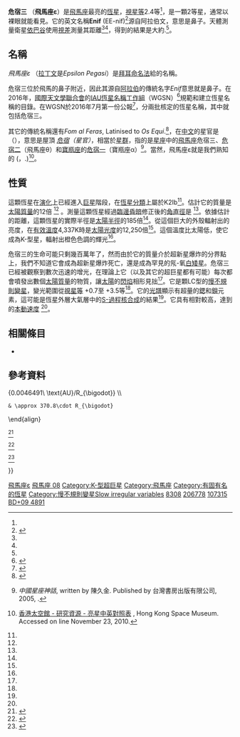{{Starbox begin
 | name=危宿三（飛馬座ε）
}}
{{Starbox image
 | image=
{{Location mark
|image=Pegasus constellation map.svg
|float=center
|alt=
|label=
|position=right
|width=280
|mark=Red circle.svg
|mark_width=12
|mark_link=ε Pegasi
|x=762.3|y=598.2
}}
|caption=危宿三在飛馬座中的位置（紅圈）
}}{{Starbox observe
 | epoch    = J2000
 | ra       = {{RA|21|44|11.15614}}<ref name=aaa474_2_653/>
 | dec      = {{DEC|+09|52|30.0311}}<ref name=aaa474_2_653/>
 | appmag_v = 2.399<ref name=aaa474_2_653/>
 | constell = [[飛馬座|飛馬座]]
}}
{{Starbox character
 | class    = K2 Ib<ref name=araa11_29/>
 | b-v      = +1.527<ref name=saaoc8_59/>
 | u-b      = +1.722<ref name=saaoc8_59/>
 | variable = LC<ref name=gcvs/>
}}
{{Starbox astrometry
 | radial_v = {{nowrap|3.39 ± 0.06}}<ref name=aaa430_165/>
 | prop_mo_ra  = +26.92<ref name=aaa474_2_653/>
 | prop_mo_dec = +0.4<ref name=aaa474_2_653/>
 | parallax = 4.73
 | p_error  = 0.17
 | parallax_footnote = <ref name=aaa474_2_653/>
 | absmag_v = –4.142<ref name=aaa480_1_91/>
}}
{{Starbox detail
 | mass     = {{nowrap|11.7 ± 0.8}}<ref name=mnras410_1_190/>
 | radius   = 185<ref name=lang2006/>
 | luminosity  = 3895<ref name=mnras226_563/>
 | luminosity_bolometric = 12,250<ref name=mnras226_563/>
 | temperature = 4,379<ref name=aaa480_1_91/>
 | metal_fe = –0.04<ref name=aaa480_1_91/>
 | gravity  = 1.01<ref name=aaa480_1_91/>
 | rotational_velocity = 8<ref name=coapa239_1/>
 | age_myr  = {{nowrap|20.0 ± 4.5}}<ref name=mnras410_1_190/>
}}
{{Starbox catalog
 | names=Enif, Enf, Enir, Al Anf, Os Pegasi, Fom,{{cn|date=April 2017}} [[Flamsteed_designation|8]] Peg, [[Bonner_Durchmusterung|BD]]+09° 4891, [[FK5|FK5]] 815, [[Henry_Draper_catalogue|HD]] 206778, [[Hipparcos_catalogue|HIP]] 107315, [[Harvard_Revised_catalogue|HR]] 8308, [[Smithsonian_Astrophysical_Observatory_Star_Catalog|SAO]] 127029.<ref name=SIMBAD/>
}}
{{Starbox reference
 | Simbad=HD+206778
}}
{{Starbox end}}
'''危宿三''' （'''飛馬座ε'''）是[[飛馬座|飛馬座]]最亮的[[恆星|恆星]]，[[視星等|視星等]]2.4等<ref name=saaoc8_59/>，是一顆2等星，通常以裸眼就能看見。它的英文名稱'''Enif''' (EE-nif)<ref name="IAU-CSN">{{cite web | url=http://www.pas.rochester.edu/~emamajek/WGSN/IAU-CSN.txt | title=IAU Catalog of Star Names | accessdate=28 July 2016 | archive-date=2018-07-07 | archive-url=https://web.archive.org/web/20180707180747/http://www.pas.rochester.edu/~emamajek/WGSN/IAU-CSN.txt | dead-url=yes }}</ref>源自阿拉伯文，意思是鼻子。天體測量衛星[[依巴谷衛星|依巴谷]]使用[[視差|視差]]測量其距離<ref name=aaa323_L49/><ref name=GSM/>，得到的結果是大約{{Convert|690|ly|pc|abbr=off|lk=on}}.<ref name=aaa474_2_653/>。

== 名稱 ==

''飛馬座ε'' （[[拉丁化|拉丁文]]是''Epsilon Pegasi''）是[[拜耳命名法|拜耳命名法]]給的名稱。

危宿三位於飛馬的鼻子附近，因此其源自[[阿拉伯|阿拉伯]]的傳統名字''Enif''意思就是鼻子。在2016年，[[國際天文學聯合會|國際天文學聯合會]]的[[IAU恆星名稱工作組|IAU恆星名稱工作組]]（WGSN）<ref name="WGSN">{{cite web | url=https://www.iau.org/science/scientific_bodies/working_groups/280/ | title=IAU Working Group on Star Names (WGSN) | accessdate=22 May 2016 | archive-date=2019-03-30 | archive-url=https://web.archive.org/web/20190330194042/https://www.iau.org/science/scientific_bodies/working_groups/280/ | dead-url=yes }}</ref>規範和建立恆星名稱的目錄。在WGSN於2016年7月第一份公報<ref name="WGSN1">{{cite web | url=http://www.pas.rochester.edu/~emamajek/WGSN/WGSN_bulletin1.pdf | title=Bulletin of the IAU Working Group on Star Names, No. 1 | accessdate=28 July 2016 | archive-date=2018-04-17 | archive-url=https://web.archive.org/web/20180417140227/http://www.pas.rochester.edu/~emamajek/WGSN/WGSN_bulletin1.pdf | dead-url=no }}</ref>，分兩批核定的恆星名稱，其中就包括危宿三。

其它的傳統名稱還有''Fom al Feras'', Latinised to ''Os Equi''.<ref>{{cite journal |last=Knobel|first=Edward B. |date=1895|title= Al Achsasi Al Mouakket, on a catalogue of stars in the Calendarium of|journal=[[Monthly_Notices_of_the_Royal_Astronomical_Society|Monthly Notices of the Royal Astronomical Society]]|volume=55|issue=8 |pages=429–38|bibcode=1895MNRAS..55..429K|doi=10.1093/mnras/55.8.429}}</ref>，在[[中文|中文]]的星官是{{lang|zh|危宿}}（{{lang|zh-Latn|Wēi Sù}}），意思是屋頂 ''[[危宿|危宿]]（星官）''，相當於[[星群|星群]]，指的是[[星座|星座]]中的[[飛馬座|飛馬座]]危宿三、[[危宿二|危宿二]]（飛馬座θ）和[[寶瓶座|寶瓶座]]的[[危宿一|危宿一]]（寶瓶座α）<ref>{{zh icon}} ''中國星座神話'', written by 陳久金. Published by 台灣書房出版有限公司, 2005, {{ISBN|978-986-7332-25-7}}.</ref>。當然，飛馬座ε就是我們熟知的{{lang|zh|危宿三}} ({{lang|zh-Latn|Wēi Sù sān}}，{{lang-en|the Third Star of Rooftop}}.)<ref>{{zh icon}} [http://www.lcsd.gov.hk/CE/Museum/Space/Research/StarName/c_research_chinengstars_e_g.htm 香港太空館 - 研究資源 - 亮星中英對照表] {{Wayback|url=http://www.lcsd.gov.hk/CE/Museum/Space/Research/StarName/c_research_chinengstars_e_g.htm |date=20110130063007 }}, Hong Kong Space Museum. Accessed on line November 23, 2010.</ref>。

== 性質 ==
這顆恆星在[[恆星演化|演化]]上已經進入[[巨星|巨星]]階段，在[[恆星分類|恆星分類]]上屬於K2Ib<ref name=araa11_29/>。估計它的質量是[[太陽質量|太陽質量]]的12倍 <ref name=mnras410_1_190/> 。測量這顆恆星經過[[臨邊昏暗|臨邊昏暗]]修正後的[[角直徑|角直徑]]是 {{nowrap|8.17 ± 0.09 [[milliarcsecond|mas]]}}<ref name=aaa431_773/>。依據估計的距離，這顆恆星的實際半徑是[[太陽半徑|太陽半徑]]的185倍<ref name=lang2006/>。從這個巨大的外殼輻射出的亮度，在[[有效溫度|有效溫度]]4,337K時是[[太陽光度|太陽光度]]的12,250倍<ref name=aaa480_1_91/>。這個溫度比太陽低，使它成為K-型星，輻射出橙色色調的輝光<ref name=csiro/>。

危宿三的生命可能只剩幾百萬年了，然而由於它的質量介於超新星爆炸的分界點上，我們不知道它會成為超新星爆炸死亡，還是成為罕見的氖-氧[[白矮星|白矮星]]。危宿三已經被觀察到數次迅速的增光，在理論上它（以及其它的超巨星都有可能）每次都會噴發出數個[[太陽質量|太陽質量]]的物質，讓[[太陽|太陽]]的[[閃焰|閃焰]]相形見拙<ref name=kaler/>。它是顆LC型的[[慢不規則變星|慢不規則變星]]，變光範圍從[[視星等|視星等]] +0.7至 +3.5等<ref name=gcvs/>。它的[[光譜|光譜]]顯示有超量的[[鍶|鍶]]和[[鋇|鋇]]元素，這可能是恆星外層大氣層中的[[S-過程|S-過程]][[核合成|核合成]]的結果<ref name=mnras226_563/>。它具有相對較高，達到{{nowrap | 21.6 公里的<sup>− 1</sup>}}的[[本動速度|本動速度]] <ref name=mnras410_1_190/>。

== 相關條目 ==
*{{link-en|科幻中的危宿三|Epsilon Pegasi in fiction}}

== 參考資料 ==
{{Reflist|30em|refs=

<ref name=aaa323_L49>{{citation | last1=Perryman | first1=M. A. C. | last2=Lindegren | first2=L. | last3=Kovalevsky | first3=J. | title=The Hipparcos Catalogue | journal=Astronomy and Astrophysics | volume=323 |date=July 1997 | pages=L49–L52 | bibcode=1997A&A...323L..49P|display-authors=etal}}</ref>

<ref name=aaa474_2_653>{{citation | last1=van Leeuwen | first1=F. | title=Validation of the new Hipparcos reduction | journal=Astronomy and Astrophysics | volume=474 | issue=2 |date=November 2007 | pages=653–664 | doi=10.1051/0004-6361:20078357 | bibcode=2007A&A...474..653V | arxiv=0708.1752 }}</ref>

<ref name=GSM>{{citation | last=Perryman | first=Michael | title=The Making of History's Greatest Star Map | journal=The Making of History's Greatest Star Map: | location=Heidelberg | publisher=Springer-Verlag | date=2010 | doi=10.1007/978-3-642-11602-5| series=Astronomers’ Universe | isbn=978-3-642-11601-8 | bibcode=2010mhgs.book.....P }}</ref>

<ref name=aaa480_1_91>{{citation | display-authors=1 | last1=Soubiran | first1=C. | last2=Bienaymé | first2=O. | last3=Mishenina | first3=T. V. | last4=Kovtyukh | first4=V. V. | title=Vertical distribution of Galactic disk stars. IV. AMR and AVR from clump giants | journal=Astronomy and Astrophysics | date=2008 | volume=480 | issue=1 | pages=91–101 | bibcode=2008A&A...480...91S | doi=10.1051/0004-6361:20078788 |arxiv = 0712.1370 }}</ref>

<ref name=araa11_29>{{citation | last1=Morgan | first1=W. W. | last2=Keenan | first2=P. C. | title=Spectral Classification | journal=Annual Review of Astronomy and Astrophysics | volume=11 | issue=1 | page=29 | date=1973 | doi=10.1146/annurev.aa.11.090173.000333 | bibcode=1973ARA&A..11...29M }}</ref>

<ref name=aaa430_165>{{citation | display-authors=1 | last1=Famaey | first1=B. | last2=Jorissen | first2=A. | last3=Luri | first3=X. | last4=Mayor | first4=M. | last5=Udry | first5=S. | last6=Dejonghe | first6=H. | last7=Turon | first7=C. | title=Local kinematics of K and M giants from CORAVEL/Hipparcos/Tycho-2 data. Revisiting the concept of superclusters | journal=Astronomy and Astrophysics | volume=430 | issue=1 | pages=165–186 |date=January 2005 | doi=10.1051/0004-6361:20041272 | bibcode=2005A&A...430..165F |arxiv = astro-ph/0409579 }}</ref>

<ref name=coapa239_1>{{cite journal | last1=Bernacca | first1=P. L. | last2=Perinotto | first2=M. | title=A catalogue of stellar rotational velocities | journal=Contributi Osservatorio Astronomico di Padova in Asiago | volume=239 | issue=1 | date=1970 | bibcode=1970CoAsi.239....1B }}</ref>

<ref name=saaoc8_59>{{citation | last1=Cousins | first1=A. W. J. | title=Standardization of Broadband Photometry of Equatorial Standards | journal=South African Astronomical Observatory Circulars | volume=8 | page=59 | date=1984 | bibcode=1984SAAOC...8...59C }}</ref>

<ref name=mnras410_1_190>{{citation | last1=Tetzlaff | first1=N. | last2=Neuhäuser | first2=R. | last3=Hohle | first3=M. M. | title=A catalogue of young runaway Hipparcos stars within 3 kpc from the Sun | journal=Monthly Notices of the Royal Astronomical Society | volume=410 | issue=1 | pages=190–200 |date=January 2011 | doi=10.1111/j.1365-2966.2010.17434.x | bibcode=2011MNRAS.410..190T |arxiv = 1007.4883 }}</ref>

<ref name=gcvs>{{citation | title=eps Peg | url=http://www.sai.msu.su/gcvs/cgi-bin/search.cgi?search=eps+Peg | publisher=[[Centre_de_Données_astronomiques_de_Strasbourg|Centre de Données astronomiques de Strasbourg]] | work=[[General_Catalogue_of_Variable_Stars|General Catalogue of Variable Stars]] | accessdate=2010-01-05 | archive-date=2019-12-11 | archive-url=https://web.archive.org/web/20191211002722/http://www.sai.msu.su/gcvs/cgi-bin/search.cgi?search=eps+Peg | dead-url=no }}</ref>

<ref name=SIMBAD>{{citation | url=http://simbad.u-strasbg.fr/simbad/sim-id?Ident=HD+206778 | title=V* eps Peg  -- Pulsating variable Star | publisher=[[Centre_de_Données_astronomiques_de_Strasbourg|Centre de Données astronomiques de Strasbourg]] | work=[[SIMBAD|SIMBAD]] | accessdate=2010-01-05 | archive-date=2016-03-28 | archive-url=https://web.archive.org/web/20160328060037/http://simbad.u-strasbg.fr/simbad/sim-id?Ident=HD%20206778 | dead-url=no }}</ref>

<ref name=aaa431_773>{{citation | last1=Richichi | first1=A. | last2=Percheron | first2=I. | last3=Khristoforova | first3=M. | title=CHARM2: An updated Catalog of High Angular Resolution Measurements | journal=Astronomy and Astrophysics | volume=431 | issue=2 | pages=773–777 |date=February 2005 | doi=10.1051/0004-6361:20042039 | bibcode=2005A&A...431..773R }}</ref>

<ref name=lang2006>{{citation | first1=Kenneth R. | last1=Lang | title=Astrophysical formulae | volume=1 | series=Astronomy and astrophysics library | edition=3 | publisher=Birkhäuser | date=2006 | isbn=3-540-29692-1 | url=https://books.google.com/books?id=OvTjLcQ4MCQC&pg=PA41 | accessdate=2017-08-27 | archive-date=2019-05-20 | archive-url=https://web.archive.org/web/20190520044254/https://books.google.com/books?id=OvTjLcQ4MCQC&pg=PA41 | dead-url=no }}. The radius (R<sub>*</sub>) is given by:
:<math>\begin{align} 2\cdot R_*
 & = \frac{(10^{-3}\cdot 211\cdot 8.17)\ \text{AU}}{0.0046491\ \text{AU}/R_{\bigodot}} \\
 & \approx 370.8\cdot R_{\bigodot}
\end{align}</math></ref>

<ref name=mnras226_563>{{citation | last1=Smith | first1=Verne V. | last2=Lambert | first2=David L. | title=Are the red supergiants Epsilon Peg and 12 PUP victims of mild s-processing? | journal=Monthly Notices of the Royal Astronomical Society | volume=226 | issue=3 | pages=563–579 |date=June 1987 | bibcode=1987MNRAS.226..563S | doi=10.1093/mnras/226.3.563}}</ref>

<ref name=csiro>{{citation |title=The Colour of Stars |date=December 21, 2004 |work=Australia Telescope, Outreach and Education |publisher=Commonwealth Scientific and Industrial Research Organisation |url=http://outreach.atnf.csiro.au/education/senior/astrophysics/photometry_colour.html |accessdate=2012-01-16 |deadurl=yes |archiveurl=https://www.webcitation.org/6630AbtJZ?url=http://outreach.atnf.csiro.au/education/senior/astrophysics/photometry_colour.html |archivedate=2012-03-10 |df= }}</ref>

<ref name=kaler>{{citation | first1=James B. | last1=Kaler | title=ENIF (Epsilon Pegasi) | work=Stars | publisher=University of Illinois | url=http://stars.astro.illinois.edu/sow/enif.html | accessdate=2012-02-08 | archive-date=2010-07-21 | archive-url=https://web.archive.org/web/20100721102726/http://stars.astro.illinois.edu/sow//enif.html | dead-url=no }}</ref>

}}

{{Sky|21|44|11.158|+|09|52|30.04|700}}
{{Stars of Pegasus}}

[[Category:派耳天體|飛馬座ε]]
[[Category:佛氏天體|飛馬座 08]]
[[Category:K-型超巨星|Category:K-型超巨星]]
[[Category:飛馬座|Category:飛馬座]]
[[Category:有固有名的恆星|Category:有固有名的恆星]]
[[Category:慢不規則變星Slow_irregular_variables|Category:慢不規則變星Slow irregular variables]]
[[Category:HR天體|8308]]
[[Category:HD和HDE天體|206778]]
[[Category:伊巴谷天體|107315]]
[[Category:BD天|BD+09 4891]]